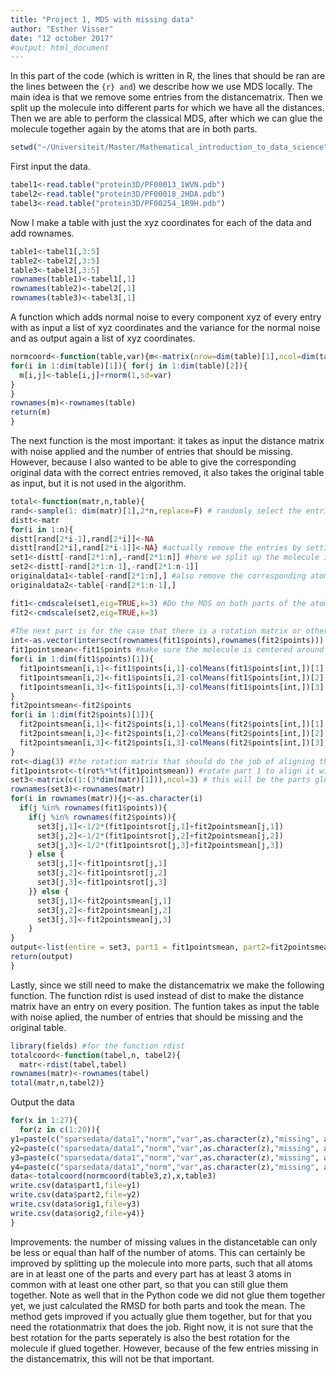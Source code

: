 ---
title: "Project 1, MDS with missing data"
author: "Esther Visser"
date: "12 october 2017"
#output: html_document
---
In this part of the code (which is written in R, the lines that should be ran are the lines between the ```{r} and ```) we describe how we use MDS locally. The main idea is that we remove some entries from the distancematrix. Then we split up the molecule into different parts for which we have all the distances. Then we are able to perform the classical MDS, after which we can glue the molecule together again by the atoms that are in both parts.

```{r}
setwd("~/Universiteit/Master/Mathematical_introduction_to_data_science")
```

First input the data.
```{r}
tabel1<-read.table("protein3D/PF00013_1WVN.pdb")
tabel2<-read.table("protein3D/PF00018_2HDA.pdb")
tabel3<-read.table("protein3D/PF00254_1R9H.pdb")

```

Now I make a table with just the xyz coordinates for each of the data and add rownames.
```{r}
table1<-tabel1[,3:5]
table2<-tabel2[,3:5]
table3<-tabel3[,3:5]
rownames(table1)<-tabel1[,1]
rownames(table2)<-tabel2[,1]
rownames(table3)<-tabel3[,1]
```

A function which adds normal noise to every component xyz of every entry with as input a list of xyz coordinates and the variance for the normal noise and as output again a list of xyz coordinates.
```{r}
normcoord<-function(table,var){m<-matrix(nrow=dim(table)[1],ncol=dim(table)[2])
for(i in 1:dim(table)[1]){ for(j in 1:dim(table)[2]){
  m[i,j]<-table[i,j]+rnorm(1,sd=var)
}
}
rownames(m)<-rownames(table)
return(m)
}
```

The next function is the most important: it takes as input the distance matrix with noise applied and the number of entries that should be missing. However, because I also wanted to be able to give the corresponding original data with the correct entries removed, it also takes the original table as input, but it is not used in the algorithm.
```{r}
total<-function(matr,n,table){
rand<-sample(1: dim(matr)[1],2*n,replace=F) # randomly select the entries that should be missing. However, none of them can be on the same row or column.
distt<-matr
for(i in 1:n){
distt[rand[2*i-1],rand[2*i]]<-NA
distt[rand[2*i],rand[2*i-1]]<-NA} #actually remove the entries by setting the values to be NA
set1<-distt[-rand[2*1:n],-rand[2*1:n]] #here we split up the molecule into two different parts, and if d_{ij} is missing then part one contains the atom i and not j and part two contains atom j and not i. All other atoms are included into both parts.
set2<-distt[-rand[2*1:n-1],-rand[2*1:n-1]]
originaldata1<-table[-rand[2*1:n],] #also remove the corresponding atoms of the original data for the output.
originaldata2<-table[-rand[2*1:n-1],]

fit1<-cmdscale(set1,eig=TRUE,k=3) #Do the MDS on both parts of the atom.
fit2<-cmdscale(set2,eig=TRUE,k=3)
  
#The next part is for the case that there is a rotation matrix or other function in R that can align the two parts. The rotation matrix I found myself didn't work, so this part is not used, but the two parts are exported seperatly to python to align them there.
int<-as.vector(intersect(rownames(fit1$points),rownames(fit2$points))) # find the atoms that are in both parts
fit1pointsmean<-fit1$points #make sure the molecule is centered around the origin.
for(i in 1:dim(fit1$points)[1]){
  fit1pointsmean[i,1]<-fit1$points[i,1]-colMeans(fit1$points[int,])[1]
  fit1pointsmean[i,2]<-fit1$points[i,2]-colMeans(fit1$points[int,])[2]
  fit1pointsmean[i,3]<-fit1$points[i,3]-colMeans(fit1$points[int,])[3]
}
fit2pointsmean<-fit2$points
for(i in 1:dim(fit2$points)[1]){
  fit2pointsmean[i,1]<-fit2$points[i,1]-colMeans(fit2$points[int,])[1]
  fit2pointsmean[i,2]<-fit2$points[i,2]-colMeans(fit2$points[int,])[2]
  fit2pointsmean[i,3]<-fit2$points[i,3]-colMeans(fit2$points[int,])[3]
}  
rot<-diag(3) #the rotation matrix that should do the job of aligning the two parts, which is still missing.
fit1pointsrot<-t(rot%*%t(fit1pointsmean)) #rotate part 1 to align it with part 2.
set3<-matrix(c(1:(3*dim(matr)[1])),ncol=3) # this will be the parts glued together as follows: if an atom is in both, we just take the mean of the coordinates. If an atom is in one of the parts, we just take the value of the atom in that part.
rownames(set3)<-rownames(matr)
for(i in rownames(matr)){j<-as.character(i)
  if(j %in% rownames(fit1$points)){
    if(j %in% rownames(fit2$points)){
      set3[j,1]<-1/2*(fit1pointsrot[j,1]+fit2pointsmean[j,1])
      set3[j,2]<-1/2*(fit1pointsrot[j,2]+fit2pointsmean[j,2])
      set3[j,3]<-1/2*(fit1pointsrot[j,3]+fit2pointsmean[j,3])
    } else {
      set3[j,1]<-fit1pointsrot[j,1]
      set3[j,2]<-fit1pointsrot[j,2]
      set3[j,3]<-fit1pointsrot[j,3]
    }} else {
      set3[j,1]<-fit2pointsmean[j,1]
      set3[j,2]<-fit2pointsmean[j,2]
      set3[j,3]<-fit2pointsmean[j,3]
    }
}
output<-list(entire = set3, part1 = fit1pointsmean, part2=fit2pointsmean, orig1 = originaldata1, orig2 = originaldata2)
return(output)
}


```

Lastly, since we still need to make the distancematrix we make the following function. The function rdist is used instead of dist to make the distance matrix have an entry on every position. The funtion takes as input the table with noise aplied, the number of entries that should be missing and the original table.
```{r}
library(fields) #for the function rdist
totalcoord<-function(tabel,n, tabel2){
  matr<-rdist(tabel,tabel)
rownames(matr)<-rownames(tabel)
total(matr,n,tabel2)}
```

Output the data
```{r}
for(x in 1:27){
  for(z in c(1:20)){
y1=paste(c("sparsedata/data1","norm","var",as.character(z),"missing", as.character(x),"part1.csv"),collapse=" ")
y2=paste(c("sparsedata/data1","norm","var",as.character(z),"missing", as.character(x),"part2.csv"),collapse=" ")
y3=paste(c("sparsedata/data1","norm","var",as.character(z),"missing", as.character(x),"orignal1.csv"),collapse=" ")
y4=paste(c("sparsedata/data1","norm","var",as.character(z),"missing", as.character(x),"orignal2.csv"),collapse=" ")
data<-totalcoord(normcoord(table3,z),x,table3)
write.csv(data$part1,file=y1)
write.csv(data$part2,file=y2)
write.csv(data$orig1,file=y3)
write.csv(data$orig2,file=y4)}
}

```

Improvements: the number of missing values in the distancetable can only be less or equal than half of the number of atoms. This can certainly be improved by splitting up the molecule into more parts, such that all atoms are in at least one of the parts and every part has at least 3 atoms in common with at least one other part, so that you can still glue them together.
Note as well that in the Python code we did not glue them together yet, we just calculated the RMSD for both parts and took the mean. The method gets improved if you actually glue them together, but for that you need the rotationmatrix that does the job. Right now, it is not sure that the best rotation for the parts seperately is also the best rotation for the molecule if glued together. However, because of the few entries missing in the distancematrix, this will not be that important.
